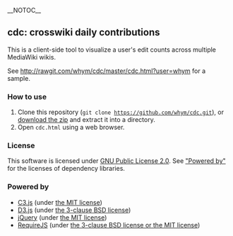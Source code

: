 __NOTOC__
==cdc: crosswiki daily contributions==

This is a client-side tool to visualize a user's edit counts across multiple MediaWiki wikis.

See http://rawgit.com/whym/cdc/master/cdc.html?user=whym for a sample.

===How to use===
# Clone this repository (<code>git clone https://github.com/whym/cdc.git</code>), or [https://github.com/whym/cdc/archive/master.zip download the zip] and extract it into a directory.
# Open <code>cdc.html</code> using a web browser.

===License===

This software is licensed under [http://www.gnu.org/licenses/gpl-2.0.html GNU Public License 2.0].  See [[#powered-by|"Powered by"]] for the licenses of dependency libraries.

===Powered by===

* [http://c3js.org C3.js] (under [https://github.com/masayuki0812/c3/blob/master/LICENSE the MIT license])
* [http://d3js.org D3.js] (under [https://github.com/mbostock/d3/blob/master/LICENSE the 3-clause BSD license])
* [https://jquery.com jQuery] (under [https://github.com/jquery/jquery/blob/master/MIT-LICENSE.txt the MIT license])
* [http://requirejs.org RequireJS] (under [https://github.com/jrburke/requirejs/blob/master/LICENSE the 3-clause BSD license or the MIT license])
